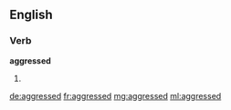 ==English==

===Verb===
'''aggressed'''

# {{past of|aggress}}

[[de:aggressed]]
[[fr:aggressed]]
[[mg:aggressed]]
[[ml:aggressed]]